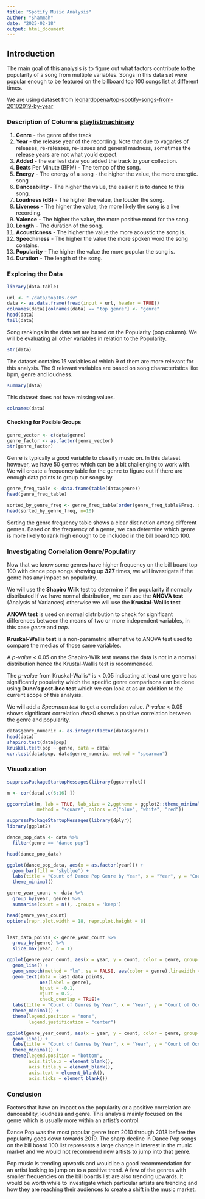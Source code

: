 ```yaml
---
title: "Spotify Music Analysis"
author: "Shammah"
date: "2025-02-18"
output: html_document
---
```


## Introduction
The main goal of this analysis is to figure out what factors contribute to the
popularity of a song from multiple variables. Songs in this data set were popular
enough to be featured on the billboard top 100 songs list at different times. 

We are using dataset from [leonardopena/top-spotify-songs-from-20102019-by-year](https://www.kaggle.com/datasets/leonardopena/top-spotify-songs-from-20102019-by-year)

### Description of Columns [playlistmachinery](http://organizeyourmusic.playlistmachinery.com/#)


1. **Genre** - the genre of the track
2. **Year** - the release year of the recording. Note that due to vagaries of releases, re-releases, re-issues and general madness, sometimes the release years are not what you'd expect.
3. **Added** - the earliest date you added the track to your collection.
4. **Beats** Per Minute (BPM) - The tempo of the song.
5. **Energy** - The energy of a song - the higher the value, the more energtic. song
6. **Danceability** - The higher the value, the easier it is to dance to this song.
7. **Loudness (dB)** - The higher the value, the louder the song.
8. **Liveness** - The higher the value, the more likely the song is a live recording.
9. **Valence** - The higher the value, the more positive mood for the song.
10. **Length** - The duration of the song.
11. **Acousticness** - The higher the value the more acoustic the song is.
12. **Speechiness** - The higher the value the more spoken word the song contains.
14. **Popularity** - The higher the value the more popular the song is.
15. **Duration** - The length of the song. 

### Exploring the Data
```r
library(data.table)

url <- "./data/top10s.csv"
data <- as.data.frame(fread(input = url, header = TRUE))
colnames(data)[colnames(data) == "top genre"] <- "genre"
head(data)
tail(data)
```
Song rankings in the data set are based on the Popularity (pop column). We will be
evaluating all other variables in relation to the Popularity.
```r
str(data)
```
The dataset contains 15 variables of which 9 of them are more relevant for this analysis.
The 9 relevant variables are based on song characteristics like bpm, genre and loudness.
```r
summary(data)
```
This dataset does not have missing values.
```r
colnames(data)
```

#### Checking for Posible Groups
```r
genre_vector <- c(data$genre)
genre_factor <- as.factor(genre_vector)
str(genre_factor)
```

Genre is typically a good variable to classify music on. In this dataset however,
we have 50 genres which can be a bit challenging to work with. We will create a 
frequency table for the genre to figure out if there are enough data points to group
our songs by.

```r
genre_freq_table <- data.frame(table(data$genre))
head(genre_freq_table)
```


```r
sorted_by_genre_freq <- genre_freq_table[order(genre_freq_table$Freq, decreasing = TRUE), ]
head(sorted_by_genre_freq, n=10)
```
Sorting the genre frequency table shows a clear distinction among different genres.
Based on the frequency of a genre, we can determine which genre is more likely to
rank high enough to be included in the bill board top 100.

### Investigating Correlation Genre/Populatiry
Now that we know some genres have higher frequency on the bill board top 100 with 
dance pop songs showing up **327** times, we will investigate if the genre has any impact on popularity.

We will use the **Shapiro Wilk** test to determine if the popularity if normally distributed
If we have normal distribution, we can use the **ANOVA test** (Analysis of Variances)
otherwise we will use the **Kruskal-Wallis test**

**ANOVA test** is used on normal distribution to check for significant differences 
between the means of two or more independent variables, in this case *genre* and *pop*.

**Kruskal-Wallis test** is a non-parametric alternative to ANOVA test used to compare the
medias of those same variables.

A *p-value* < 0.05 on the Shapiro-Wilk test means the data is not in a normal distribution
hence the Krustal-Wallis test is recommended.

The *p-value* from Kruskal-Wallis* is < 0.05 indicating at least one genre has
significantly popularity which the specific genre comparisons can be done using 
**Dunn's post-hoc test** which we can look at as an addition to the current scope of this analysis.

We will add a *Spearman test* to get a correlation value. *P-value* < 0.05 shows significant correlation
*rho*>0 shows a positive correlation between the genre and popularity.
```r
data$genre_numeric <- as.integer(factor(data$genre))
head(data)
shapiro.test(data$pop)
kruskal.test(pop ~ genre, data = data)
cor.test(data$pop, data$genre_numeric, method = "spearman")
```

### Visualization
```r
suppressPackageStartupMessages(library(ggcorrplot))

m <- cor(data[,c(6:16) ])

ggcorrplot(m, lab = TRUE, lab_size = 2,ggtheme = ggplot2::theme_minimal(), 
           method = "square", colors = c("blue", "white", "red"))
```
```r
suppressPackageStartupMessages(library(dplyr))
library(ggplot2)

dance_pop_data <- data %>% 
  filter(genre == "dance pop")

head(dance_pop_data)

ggplot(dance_pop_data, aes(x = as.factor(year))) +
  geom_bar(fill = "skyblue") +
  labs(title = "Count of Dance Pop Genre by Year", x = "Year", y = "Count of Occurrences") +
  theme_minimal()
```
```r
genre_year_count <- data %>%
  group_by(year, genre) %>%
  summarise(count = n(), .groups = 'keep')

head(genre_year_count)
options(repr.plot.width = 18, repr.plot.height = 8)


last_data_points <- genre_year_count %>%
  group_by(genre) %>%
  slice_max(year, n = 1)

ggplot(genre_year_count, aes(x = year, y = count, color = genre, group = genre)) +
  geom_line() +
  geom_smooth(method = "lm", se = FALSE, aes(color = genre),linewidth = 0.5, linetype = "dashed") +
  geom_text(data = last_data_points,
            aes(label = genre), 
            hjust = -0.1,  
            vjust = 0.5,
            check_overlap = TRUE)+
  labs(title = "Count of Genres by Year", x = "Year", y = "Count of Occurrences") +
  theme_minimal() +
  theme(legend.position = "none",
        legend.justification = "center")

ggplot(genre_year_count, aes(x = year, y = count, color = genre, group = genre)) +
  geom_line() +
  labs(title = "Count of Genres by Year", x = "Year", y = "Count of Occurrences") +
  theme_minimal() +
  theme(legend.position = "bottom",
        axis.title.x = element_blank(),
        axis.title.y = element_blank(),
        axis.text = element_blank(),
        axis.ticks = element_blank())
```

### Conclusion
Factors that have an impact on the popularity or a positive correlation are danceability,
loudness and genre. This analysis mainly focused on the genre which is usually more within
an artist's control. 

Dance Pop was the most popular genre from 2010 through 2018 before the popularity goes down
towards 2019. The sharp decline in Dance Pop songs on the bill board 100 list represents a 
large change in interest in the music market and we would not recommend new artists to jump
into that genre.

Pop music is trending upwards and would be a good recommendation for an artist looking to 
jump on to a positive trend. A few of the genres with smaller frequencies on the bill boards list
are also trending upwards. It would be worth while to investigate which particular artists are 
trending and how they are reaching their audiences to create a shift in the music market.